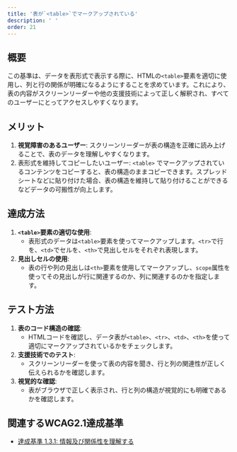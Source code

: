 ```yaml
---
title: '表が`<table>`でマークアップされている'
description: ' '
order: 21
---
```

## 概要
この基準は、データを表形式で表示する際に、HTMLの`<table>`要素を適切に使用し、列と行の関係が明確になるようにすることを求めています。これにより、表の内容がスクリーンリーダーや他の支援技術によって正しく解釈され、すべてのユーザーにとってアクセスしやすくなります。

## メリット
1. **視覚障害のあるユーザー**: スクリーンリーダーが表の構造を正確に読み上げることで、表のデータを理解しやすくなります。
2. 表形式を維持してコピーしたいユーザー: `<table>` でマークアップされているコンテンツをコピーすると、表の構造のままコピーできます。スプレッドシートなどに貼り付けた場合、表の構造を維持して貼り付けることができるなどデータの可搬性が向上します。

## 達成方法
1. **`<table>`要素の適切な使用**:
    - 表形式のデータは`<table>`要素を使ってマークアップします。`<tr>`で行を、`<td>`でセルを、`<th>`で見出しセルをそれぞれ表現します。
2. **見出しセルの使用**:
    - 表の行や列の見出しは`<th>`要素を使用してマークアップし、`scope`属性を使ってその見出しが行に関連するのか、列に関連するのかを指定します。

## テスト方法
1. **表のコード構造の確認**:
    - HTMLコードを確認し、データ表が`<table>`、`<tr>`、`<td>`、`<th>`を使って適切にマークアップされているかをチェックします。
2. **支援技術でのテスト**:
    - スクリーンリーダーを使って表の内容を聞き、行と列の関連性が正しく伝えられるかを確認します。
3. **視覚的な確認**:
    - 表がブラウザで正しく表示され、行と列の構造が視覚的にも明確であるかを確認します。

## 関連するWCAG2.1達成基準
- [達成基準 1.3.1: 情報及び関係性を理解する](https://waic.jp/translations/WCAG21/Understanding/info-and-relationships.html)
